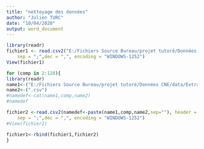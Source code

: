 ```yaml
---
title: "nettoyage des données"
author: "Julien TURC"
date: "10/04/2020"
output: word_document
---
```



```r
library(readr)
fichier1 <- read.csv2("E:/Fichiers Source Bureau/projet tutoré/Données CNE/data/Extraction partie 1.csv", header = TRUE,
    sep = ";",dec = ",", encoding = "WINDOWS-1252")
View(fichier1)

for (comp in 2:128){
library(readr)
name1<-("E:/Fichiers Source Bureau/projet tutoré/Données CNE/data/Extraction partie ")
name2<-(".csv")
#namedef<-cat(name1,comp,name2)
#namedef

fichier2 <-read.csv2(namedef<-paste(name1,comp,name2,sep=""), header = TRUE,
    sep = ";",dec = ",", encoding = "WINDOWS-1252")
#View(fichier2)

fichier1<-rbind(fichier1,fichier2)
}
```